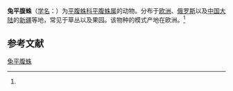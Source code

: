 {{Speciesbox
| name = 兔平腹蛛
| status = 
| status_system = 
| image = 
| genus = Gnaphosa
| species = leporina
| authority = (L.Koch, 1866)<ref name='id14351'>{{cite web| url =http://www.bioinfo.cn/db05/BjdwSpecies.php?action=view&id=14351| title =兔平腹蛛| work =《中国动物物种编目数据库》| publisher =中国科学院微生物研究所| author =中国科学院动物研究所| accessdate =2009-04-28| deadurl =yes| archiveurl =https://web.archive.org/web/20160305040448/http://www.bioinfo.cn/db05/BjdwSpecies.php?action=view&id=14351| archivedate =2016-03-05}}</ref>
}}

'''兔平腹蛛'''（[[学名|学名]]：{{lang|la|''Gnaphosa leporina''}}）为[[平腹蛛科|平腹蛛科]][[平腹蛛属|平腹蛛属]]的动物。分布于[[欧洲|欧洲]]、[[俄罗斯|俄罗斯]]以及[[中国大陆|中国大陆]]的[[新疆|新疆]]等地，常见于草丛以及果园。该物种的模式产地在欧洲。<ref name='id14351'/>

== 参考文献 ==
{{reflist}}

{{Wikispecies|Gnaphosa leporina}}
{{Taxonbar|from=Q1766067}}

[[Category:平腹蛛属|兔平腹蛛]]


{{蜘蛛小作品}}